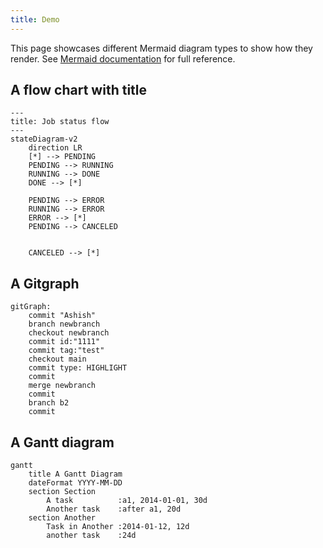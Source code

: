 ```yaml
---
title: Demo
---
```


This page showcases different Mermaid diagram types to show how they render. See [Mermaid documentation](https://mermaid.js.org) for full reference.

## A flow chart with title

```mermaid
---
title: Job status flow
---
stateDiagram-v2
    direction LR
    [*] --> PENDING
    PENDING --> RUNNING
    RUNNING --> DONE
    DONE --> [*]

    PENDING --> ERROR
    RUNNING --> ERROR
    ERROR --> [*]
    PENDING --> CANCELED


    CANCELED --> [*]
```

## A Gitgraph

```mermaid
gitGraph:
    commit "Ashish"
    branch newbranch
    checkout newbranch
    commit id:"1111"
    commit tag:"test"
    checkout main
    commit type: HIGHLIGHT
    commit
    merge newbranch
    commit
    branch b2
    commit
```

## A Gantt diagram

```mermaid
gantt
    title A Gantt Diagram
    dateFormat YYYY-MM-DD
    section Section
        A task          :a1, 2014-01-01, 30d
        Another task    :after a1, 20d
    section Another
        Task in Another :2014-01-12, 12d
        another task    :24d
```
